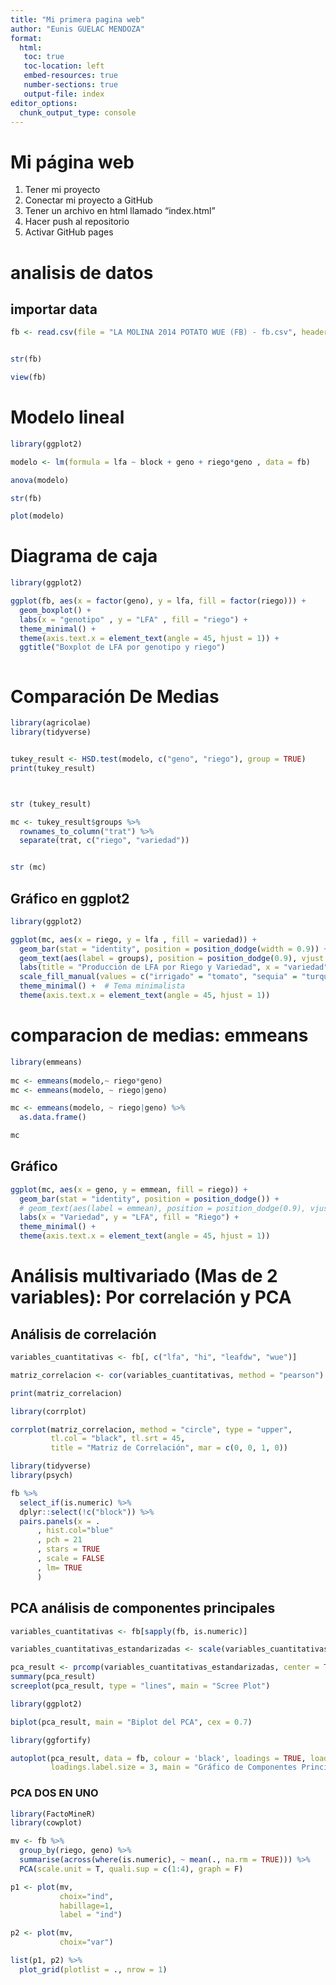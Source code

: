 ```yaml
---
title: "Mi primera pagina web"
author: "Eunis GUELAC MENDOZA"
format:
  html:
   toc: true
   toc-location: left
   embed-resources: true
   number-sections: true
   output-file: index
editor_options: 
  chunk_output_type: console
---
```



# Mi página web

1.  Tener mi proyecto
1.  Conectar mi proyecto a GitHub
1.  Tener un archivo en html llamado "index.html"
1.  Hacer push al repositorio
1.  Activar GitHub pages



# analisis de datos
## importar data

```r
fb <- read.csv(file = "LA MOLINA 2014 POTATO WUE (FB) - fb.csv", header = TRUE, sep = "," )


str(fb)

view(fb)

```

# Modelo lineal

```r
library(ggplot2)

modelo <- lm(formula = lfa ~ block + geno + riego*geno , data = fb)

anova(modelo)

str(fb)

plot(modelo)

```

# Diagrama de caja

```r
library(ggplot2)

ggplot(fb, aes(x = factor(geno), y = lfa, fill = factor(riego))) +
  geom_boxplot() +
  labs(x = "genotipo" , y = "LFA" , fill = "riego") +
  theme_minimal() +
  theme(axis.text.x = element_text(angle = 45, hjust = 1)) +
  ggtitle("Boxplot de LFA por genotipo y riego")



```



#  Comparación De Medias

```r
library(agricolae)  
library(tidyverse)


tukey_result <- HSD.test(modelo, c("geno", "riego"), group = TRUE)
print(tukey_result)



str (tukey_result) 

mc <- tukey_result$groups %>% 
  rownames_to_column("trat") %>% 
  separate(trat, c("riego", "variedad")) 


str (mc)

```


##  Gráfico en ggplot2

```r
library(ggplot2)

ggplot(mc, aes(x = riego, y = lfa , fill = variedad)) +
  geom_bar(stat = "identity", position = position_dodge(width = 0.9)) +  # Barras agrupadas por variedad
  geom_text(aes(label = groups), position = position_dodge(0.9), vjust = -0.5, size = 3) +  # Etiquetas sobre las barras
  labs(title = "Producción de LFA por Riego y Variedad", x = "variedad", y = "LEAFDW", fill = "riego") +  # Etiquetas de los ejes y título
  scale_fill_manual(values = c("irrigado" = "tomato", "sequia" = "turquoise3")) +  # Colores personalizados para las variedades
  theme_minimal() +  # Tema minimalista
  theme(axis.text.x = element_text(angle = 45, hjust = 1))

```


#  comparacion de medias: emmeans 

```r
library(emmeans)
 
mc <- emmeans(modelo,~ riego*geno)
mc <- emmeans(modelo, ~ riego|geno) 

mc <- emmeans(modelo, ~ riego|geno) %>% 
  as.data.frame()

mc
```

##  Gráfico

```r
ggplot(mc, aes(x = geno, y = emmean, fill = riego)) +
  geom_bar(stat = "identity", position = position_dodge()) +
  # geom_text(aes(label = emmean), position = position_dodge(0.9), vjust = -0.5) +
  labs(x = "Variedad", y = "LFA", fill = "Riego") +
  theme_minimal() +
  theme(axis.text.x = element_text(angle = 45, hjust = 1))
```


# Análisis multivariado (Mas de 2 variables): Por correlación y PCA

## Análisis de correlación

```r

variables_cuantitativas <- fb[, c("lfa", "hi", "leafdw", "wue")]

matriz_correlacion <- cor(variables_cuantitativas, method = "pearson")

print(matriz_correlacion)

library(corrplot)

corrplot(matriz_correlacion, method = "circle", type = "upper", 
         tl.col = "black", tl.srt = 45, 
         title = "Matriz de Correlación", mar = c(0, 0, 1, 0))
```


```r
library(tidyverse)
library(psych)

fb %>%
  select_if(is.numeric) %>%
  dplyr::select(!c("block")) %>%
  pairs.panels(x = .
      , hist.col="blue"
      , pch = 21
      , stars = TRUE 
      , scale = FALSE 
      , lm= TRUE
      )
```


## PCA análisis de componentes principales

```r
variables_cuantitativas <- fb[sapply(fb, is.numeric)]

variables_cuantitativas_estandarizadas <- scale(variables_cuantitativas)

pca_result <- prcomp(variables_cuantitativas_estandarizadas, center = TRUE, scale. = TRUE)
summary(pca_result)
screeplot(pca_result, type = "lines", main = "Scree Plot")

library(ggplot2)

biplot(pca_result, main = "Biplot del PCA", cex = 0.7)

library(ggfortify)

autoplot(pca_result, data = fb, colour = 'black', loadings = TRUE, loadings.label = TRUE, 
         loadings.label.size = 3, main = "Gráfico de Componentes Principales")

```

### PCA DOS EN UNO

```r
library(FactoMineR)
library(cowplot)

mv <- fb %>%
  group_by(riego, geno) %>%
  summarise(across(where(is.numeric), ~ mean(., na.rm = TRUE))) %>%
  PCA(scale.unit = T, quali.sup = c(1:4), graph = F)

p1 <- plot(mv,
           choix="ind",
           habillage=1,
           label = "ind")

p2 <- plot(mv,
           choix="var")

list(p1, p2) %>%
  plot_grid(plotlist = ., nrow = 1)

```







